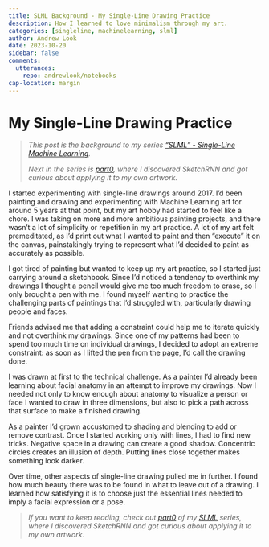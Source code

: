 ```yaml
---
title: SLML Background - My Single-Line Drawing Practice
description: How I learned to love minimalism through my art.
categories: [singleline, machinelearning, slml]
author: Andrew Look
date: 2023-10-20
sidebar: false
comments:
  utterances:
    repo: andrewlook/notebooks
cap-location: margin
---
```


<!-- TODO: image -->

# My Single-Line Drawing Practice

> _This post is the background to my series ["SLML" - Single-Line Machine Learning](/projects/slml.qmd)._
> 
> _Next in the series is [part0](./part0.qmd), where I discovered SketchRNN and got curious about applying it to my own artwork._

I started experimenting with single-line drawings around 2017. I'd been painting and drawing and experimenting with Machine Learning art for around 5 years at that point, but my art hobby had started to feel like a chore. I was taking on more and more ambitious painting projects, and there wasn't a lot of simplicity or repetition in my art practice. A lot of my art felt premeditated, as I'd print out what I wanted to paint and then "execute" it on the canvas, painstakingly trying to represent what I'd decided to paint as accurately as possible.

I got tired of painting but wanted to keep up my art practice, so I started just carrying around a sketchbook. Since I'd noticed a tendency to overthink my drawings I thought a pencil would give me too much freedom to erase, so I only brought a pen with me. I found myself wanting to practice the challenging parts of paintings that I'd struggled with, particularly drawing people and faces.

Friends advised me that adding a constraint could help me to iterate quickly and not overthink my drawings. Since one of my patterns had been to spend too much time on individual drawings, I decided to adopt an extreme constraint: as soon as I lifted the pen from the page, I'd call the drawing done.

I was drawn at first to the technical challenge. As a painter I'd already been learning about facial anatomy in an attempt to improve my drawings. Now I needed not only to know enough about anatomy to visualize a person or face I wanted to draw in three dimensions, but also to pick a path across that surface to make a finished drawing.

As a painter I'd grown accustomed to shading and blending to add or remove contrast. Once I started working only with lines, I had to find new tricks. Negative space in a drawing can create a good shadow. Concentric circles creates an illusion of depth. Putting lines close together makes something look darker.

Over time, other aspects of single-line drawing pulled me in further. I found how much beauty there was to be found in what to leave out of a drawing. I learned how satisfying it is to choose just the essential lines needed to imply a facial expression or a pose.

> _If you want to keep reading, check out [part0](./part0.qmd) of my [SLML](/projects/slml.qmd) series, where I discovered SketchRNN and got curious about applying it to my own artwork._

<!--
Technical Challenge
- The challenge of drawing from imagination and memory.
- Knowing enough anatomy to be able to improvise and arrive at something realistic.

Exercise in Minimalism
- The creativity involved in knowing what to leave out.
- Finding the essential lines to represent someone or something.
- In a way it’s a kind of compression - what’s the fewest number of lines I can make to imply my image in a viewer’s mind?

[[BlindContourDrawing]]
-->